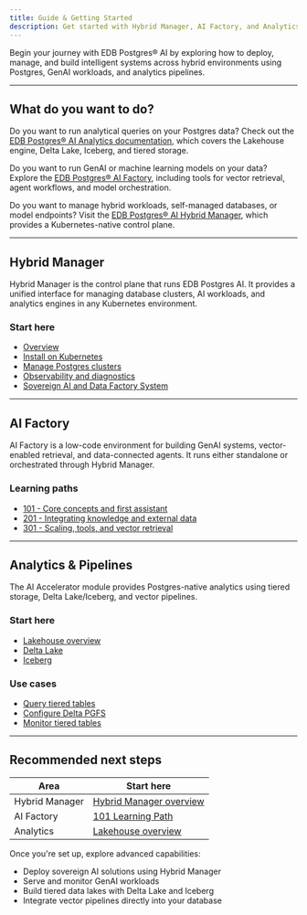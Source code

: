 ```yaml
---
title: Guide & Getting Started
description: Get started with Hybrid Manager, AI Factory, and Analytics for EDB Postgres AI.
---
```


Begin your journey with EDB Postgres® AI by exploring how to deploy, manage, and build intelligent systems across hybrid environments using Postgres, GenAI workloads, and analytics pipelines.

* * *

## What do you want to do?

Do you want to run analytical queries on your Postgres data?
Check out the [EDB Postgres® AI Analytics documentation](/edb-postgres-ai/latest/analytics/), which covers the Lakehouse engine, Delta Lake, Iceberg, and tiered storage.

Do you want to run GenAI or machine learning models on your data?
Explore the [EDB Postgres® AI Factory](/edb-postgres-ai/latest/ai-factory/), including tools for vector retrieval, agent workflows, and model orchestration.

Do you want to manage hybrid workloads, self-managed databases, or model endpoints?
Visit the [EDB Postgres® AI Hybrid Manager](/edb-postgres-ai/latest/hybrid-manager/), which provides a Kubernetes-native control plane.

* * *

## Hybrid Manager

Hybrid Manager is the control plane that runs EDB Postgres AI. It provides a unified interface for managing database clusters, AI workloads, and analytics engines in any Kubernetes environment.

### Start here

-   [Overview](/edb-postgres-ai/latest/hybrid-manager/overview/)
-   [Install on Kubernetes](/edb-postgres-ai/latest/hybrid-manager/install/)
-   [Manage Postgres clusters](/edb-postgres-ai/latest/hybrid-manager/using_hybrid_manager/cluster_management/)
-   [Observability and diagnostics](/edb-postgres-ai/latest/hybrid-manager/using_hybrid_manager/monitoring/)
-   [Sovereign AI and Data Factory System](/edb-postgres-ai/latest/hybrid-manager/system/)

* * *

## AI Factory

AI Factory is a low-code environment for building GenAI systems, vector-enabled retrieval, and data-connected agents. It runs either standalone or orchestrated through Hybrid Manager.

### Learning paths

-   [101 - Core concepts and first assistant](/edb-postgres-ai/latest/ai-factory/learn/paths/101/)
-   [201 - Integrating knowledge and external data](/edb-postgres-ai/latest/ai-factory/learn/paths/201/)
-   [301 - Scaling, tools, and vector retrieval](/edb-postgres-ai/latest/ai-factory/learn/paths/301/)

* * *

## Analytics & Pipelines

The AI Accelerator module provides Postgres-native analytics using tiered storage, Delta Lake/Iceberg, and vector pipelines.

### Start here

-   [Lakehouse overview](/edb-postgres-ai/latest/analytics/lakehouse/)
-   [Delta Lake](/edb-postgres-ai/latest/analytics/delta_lake/)
-   [Iceberg](/edb-postgres-ai/latest/analytics/iceberg/)

### Use cases

-   [Query tiered tables](/edb-postgres-ai/1.3/analytics/tiered_tables)
-   [Configure Delta PGFS](/edb-postgres-ai/1.3/analytics/delta_lake)
-   [Monitor tiered tables](/edb-postgres-ai/1.3/analytics/tiered_tables)

* * *

## Recommended next steps

| Area           | Start here                                                                  |
| -------------- | --------------------------------------------------------------------------- |
| Hybrid Manager | [Hybrid Manager overview](/edb-postgres-ai/latest/hybrid-manager/overview/) |
| AI Factory     | [101 Learning Path](/edb-postgres-ai/latest/ai-factory/learn/paths/101/)    |
| Analytics      | [Lakehouse overview](/edb-postgres-ai/latest/analytics/lakehouse/)          |

Once you're set up, explore advanced capabilities:

-   Deploy sovereign AI solutions using Hybrid Manager
-   Serve and monitor GenAI workloads
-   Build tiered data lakes with Delta Lake and Iceberg
-   Integrate vector pipelines directly into your database
